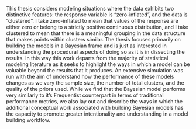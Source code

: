 This thesis considers modeling situations where the data exhibits two distinctive features: the response variable is "zero-inflated", and the data is "clustered". I take zero-inflated to mean that values of the response are either zero or belong to a strictly positive continuous distribution, and I take clustered to mean that there is a meaningful grouping in the data structure that makes points within clusters similar. The thesis focuses primarily on building the models in a Bayesian frame and is just as interested in understanding the procedural aspects of doing so as it is in dissecting the results. In this way this work departs from the majority of statistical modeling literature as it seeks to highlight the ways in which a model can be valuable beyond the results that it produces. An extensive simulation was run with the aim of understand how the performance of these models changes as we vary the sample size, the number of total clusters, and the quality of the priors used. While we find that the Bayesian model performs very similarly to it's Frequentist counterpart in terms of traditional performance metrics, we also lay out and describe the ways in which the additional conceptual work associated with building Bayesian models has the capacity to promote greater intentionality and understanding in a model building workflow.
